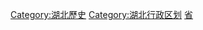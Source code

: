 [[Category:湖北歷史|Category:湖北歷史]]
[[Category:湖北行政区划|Category:湖北行政区划]]
[[Category:中国各省行政区划史|省{{PAGENAME}}]]